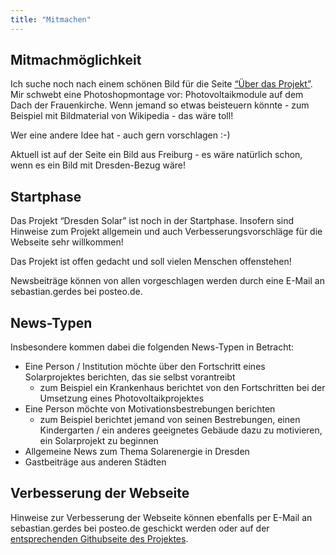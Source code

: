 ```yaml
---
title: "Mitmachen"
---
```



::: {.callout-note}
## Mitmachmöglichkeit
Ich suche noch nach einem schönen Bild für die Seite ["Über das Projekt"](index.qmd). Mir schwebt eine Photoshopmontage vor: Photovoltaikmodule auf dem Dach der Frauenkirche. Wenn jemand so etwas beisteuern könnte - zum Beispiel mit Bildmaterial von Wikipedia - das wäre toll!

Wer eine andere Idee hat - auch gern vorschlagen :-)

Aktuell ist auf der Seite ein Bild aus Freiburg - es wäre natürlich schon, wenn es ein Bild mit Dresden-Bezug wäre! 

:::


## Startphase
Das Projekt "Dresden Solar" ist noch in der Startphase. Insofern sind Hinweise zum Projekt allgemein und auch Verbesserungsvorschläge für die Webseite sehr willkommen!

Das Projekt ist offen gedacht und soll vielen Menschen offenstehen!

Newsbeiträge können von allen vorgeschlagen werden durch eine E-Mail an sebastian.gerdes bei posteo.de.

## News-Typen
Insbesondere kommen dabei die folgenden News-Typen in Betracht:

* Eine Person / Institution möchte über den Fortschritt eines Solarprojektes berichten, das sie selbst vorantreibt
  + zum Beispiel ein Krankenhaus berichtet von den Fortschritten bei der Umsetzung eines Photovoltaikprojektes
* Eine Person möchte von Motivationsbestrebungen berichten
  + zum Beispiel berichtet jemand von seinen Bestrebungen, einen Kindergarten / ein anderes geeignetes Gebäude dazu zu motivieren, ein Solarprojekt zu beginnen
* Allgemeine News zum Thema Solarenergie in Dresden
* Gastbeiträge aus anderen Städten

## Verbesserung der Webseite
Hinweise zur Verbesserung der Webseite können ebenfalls per E-Mail an sebastian.gerdes bei posteo.de geschickt werden oder auf der [entsprechenden Githubseite des Projektes](https://github.com/sebastian-gerdes/pv-dd/issues).